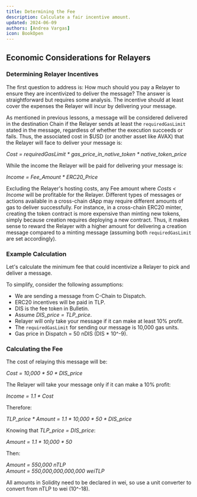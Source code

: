 ```yaml
---
title: Determining the Fee
description: Calculate a fair incentive amount.
updated: 2024-06-09
authors: [Andrea Vargas]
icon: BookOpen
---
```


## Economic Considerations for Relayers

### Determining Relayer Incentives

The first question to address is: How much should you pay a Relayer to ensure they are incentivized to deliver the message? The answer is straightforward but requires some analysis. The incentive should at least cover the expenses the Relayer will incur by delivering your message.

As mentioned in previous lessons, a message will be considered delivered in the destination Chain if the Relayer sends at least the `requiredGasLimit` stated in the message, regardless of whether the execution succeeds or fails. Thus, the associated cost in $USD (or another asset like AVAX) that the Relayer will face to deliver your message is:  

*Cost = requiredGasLimit * gas_price_in_native_token * native_token_price*

While the income the Relayer will be paid for delivering your message is:  

*Income = Fee_Amount * ERC20_Price*

Excluding the Relayer's hosting costs, any Fee amount where *Costs < Income* will be profitable for the Relayer. Different types of messages or actions available in a cross-chain dApp may require different amounts of gas to deliver successfully. For instance, in a cross-chain ERC20 minter, creating the token contract is more expensive than minting new tokens, simply because creation requires deploying a new contract. Thus, it makes sense to reward the Relayer with a higher amount for delivering a creation message compared to a minting message (assuming both `requiredGasLimit` are set accordingly).

### Example Calculation

Let's calculate the minimum fee that could incentivize a Relayer to pick and deliver a message.

To simplify, consider the following assumptions:
- We are sending a message from C-Chain to Dispatch.
- ERC20 incentives will be paid in TLP.
- DIS is the fee token in Bulletin.
- Assume *DIS_price = TLP_price*.
- Relayer will only take your message if it can make at least 10% profit.
- The `requiredGasLimit` for sending our message is 10,000 gas units.
- Gas price in Dispatch = 50 nDIS (DIS * 10^-9).

### Calculating the Fee

The cost of relaying this message will be:  

*Cost = 10,000 * 50 * DIS_price*

The Relayer will take your message only if it can make a 10% profit:  

*Income = 1.1 * Cost*

Therefore:  

*TLP_price * Amount = 1.1 * 10,000 * 50 * DIS_price*

Knowing that *TLP_price = DIS_price*:  

*Amount = 1.1 * 10,000 * 50*

Then:  

*Amount = 550,000 nTLP*  
*Amount = 550,000,000,000,000 weiTLP*

All amounts in Solidity need to be declared in wei, so use a unit converter to convert from nTLP to wei (10^-18).

<Quiz quizId="316"/>